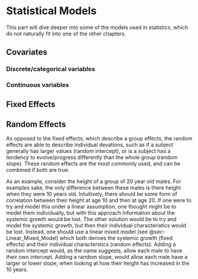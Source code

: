 # Statistical Models {#sec-Statistical_Models}
This part will dive deeper into some of the models used in statistics, which do not naturally fit into one of the other chapters. 


## Covariates
### Discrete/categorical variables
### Continuous variables


## Fixed Effects {#sec-Fixed_Effects}


## Random Effects {#sec-Random_Effects}
As opposed to the fixed effects, which describe a group effects, the random effects are able to describe individual devations, such as if a subject generally has larger values (random intercept), or is a subject has a tendency to evolve/progress differently than the whole group (random slope). These random effects are the most commonly used, and can be combined if both are true.

As an example, consider the height of a group of 20 year old males. For examples sake, the only difference between these males is there height when they were 10 years old. Intuitively, there should be some form of correlation between their height at age 10 and then at age 20. If one were to try and model this under a linear assumption, one thought might be to model them individually, but with this approach information about the systemic growth would be lost. The other solution would be to try and model the systemic growth, but then their individual characteristics would be lost. Instead, one should use a linear mixed model (see @sec-Linear_Mixed_Model) which both derives the systemic growth (fixed effects) and their individual characterstics (random effects). Adding a random intercept would, as the name suggests, allow each male to have their own intercept. Adding a random slope, would allow each male have a larger or lower slope, when looking at how their height has increased in the 10 years.